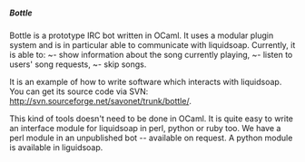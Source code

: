 =====Bottle=====

Bottle is a prototype IRC bot written in OCaml. It uses a modular plugin system and is in particular able to communicate with liquidsoap. Currently, it is able to:
~- show information about the song currently playing,
~- listen to users' song requests,
~- skip songs.

It is an example of how to write software which interacts with liquidsoap. You can get its source code via SVN: [[http://svn.sourceforge.net/savonet/trunk/bottle/]].

This kind of tools doesn't need to be done in OCaml. It is quite easy to write an interface module for liquidsoap in perl, python or ruby too. We have a perl module in an unpublished bot -- available on request. A python module is available in liguidsoap.